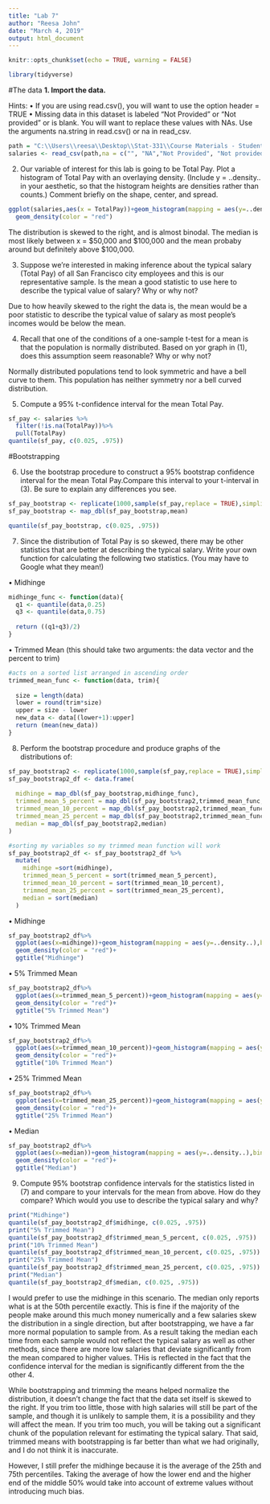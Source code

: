 ```yaml
---
title: "Lab 7"
author: "Reesa John"
date: "March 4, 2019"
output: html_document
---
```

```r
knitr::opts_chunk$set(echo = TRUE, warning = FALSE)
```


```r
library(tidyverse)
```

#The data
**1. Import the data. **

Hints:
• If you are using read.csv(), you will want to use the option header = TRUE
• Missing data in this dataset is labeled "Not Provided" or "Not provided" or is blank. You will want to replace these values   with NAs. Use the arguments na.string in read.csv() or na in read_csv.

```r
path = "C:\\Users\\reesa\\Desktop\\Stat-331\\Course Materials - Student\\Salaries.csv"
salaries <- read_csv(path,na = c("", "NA","Not Provided", "Not provided"))
```

2. Our variable of interest for this lab is going to be Total Pay. Plot a histogram of Total Pay with an overlaying density. (Include y = ..density.. in your aesthetic, so that the histogram heights are densities rather than counts.) Comment briefly on the shape, center, and spread.

```r
ggplot(salaries,aes(x = TotalPay))+geom_histogram(mapping = aes(y=..density..), binwidth = 10000)+
  geom_density(color = "red")
```

The distribution is skewed to the right, and is almost binodal. The median is most likely between x = $50,000 and $100,000 and the mean probaby around but definitely above $100,000.

3. Suppose we’re interested in making inference about the typical salary (Total Pay) of all San Francisco city employees and this is our representative sample. Is the mean a good statistic to use here to describe the typical value of salary? Why or why not?

Due to how heavily skewed to the right the data is, the mean would be a poor statistic to describe the typical value of salary as most people's incomes would be below the mean. 

4. Recall that one of the conditions of a one-sample t-test for a mean is that the population is normally distributed. Based on yor graph in (1), does this assumption seem reasonable? Why or why not?

Normally distributed populations tend to look symmetric and have a bell curve to them. This population has neither symmetry nor a bell curved distribution.

5. Compute a 95% t-confidence interval for the mean Total Pay.

```r
sf_pay <- salaries %>%
  filter(!is.na(TotalPay))%>%
  pull(TotalPay)
quantile(sf_pay, c(0.025, .975))
```

#Bootstrapping

6. Use the bootstrap procedure to construct a 95% bootstrap confidence interval for the mean Total Pay.Compare this interval to your t-interval in (3). Be sure to explain any differences you see.

```r
sf_pay_bootstrap <- replicate(1000,sample(sf_pay,replace = TRUE),simplify = FALSE)
sf_pay_bootstrap <- map_dbl(sf_pay_bootstrap,mean)

quantile(sf_pay_bootstrap, c(0.025, .975))
```

7. Since the distribution of Total Pay is so skewed, there may be other statistics that are better at
describing the typical salary. Write your own function for calculating the following two statistics. (You may have to Google what they mean!)

• Midhinge

```r
midhinge_func <- function(data){
  q1 <- quantile(data,0.25)
  q3 <- quantile(data,0.75)
  
  return ((q1+q3)/2)
}
```

• Trimmed Mean (this should take two arguments: the data vector and the percent to trim)

```r
#acts on a sorted list arranged in ascending order
trimmed_mean_func <- function(data, trim){
  
  size = length(data)
  lower = round(trim*size)
  upper = size - lower
  new_data <- data[(lower+1):upper]
  return (mean(new_data))
}

```


8. Perform the bootstrap procedure and produce graphs of the distributions of:

```r
sf_pay_bootstrap2 <- replicate(1000,sample(sf_pay,replace = TRUE),simplify = FALSE)
sf_pay_bootstrap2_df <- data.frame(
  
  midhinge = map_dbl(sf_pay_bootstrap,midhinge_func),
  trimmed_mean_5_percent = map_dbl(sf_pay_bootstrap2,trimmed_mean_func,trim = 0.05),
  trimmed_mean_10_percent = map_dbl(sf_pay_bootstrap2,trimmed_mean_func,trim = 0.10),
  trimmed_mean_25_percent = map_dbl(sf_pay_bootstrap2,trimmed_mean_func,trim = 0.25),
  median = map_dbl(sf_pay_bootstrap2,median)
)

#sorting my variables so my trimmed mean function will work
sf_pay_bootstrap2_df <- sf_pay_bootstrap2_df %>%
  mutate(
    midhinge =sort(midhinge),
    trimmed_mean_5_percent = sort(trimmed_mean_5_percent),
    trimmed_mean_10_percent = sort(trimmed_mean_10_percent),
    trimmed_mean_25_percent = sort(trimmed_mean_25_percent),
    median = sort(median)
  )
```

• Midhinge

```r
sf_pay_bootstrap2_df%>%
  ggplot(aes(x=midhinge))+geom_histogram(mapping = aes(y=..density..),binwidth = 50)+
  geom_density(color = "red")+
  ggtitle("Midhinge")
```

• 5% Trimmed Mean

```r
sf_pay_bootstrap2_df%>%
  ggplot(aes(x=trimmed_mean_5_percent))+geom_histogram(mapping = aes(y=..density..),binwidth = 50)+
  geom_density(color = "red")+
  ggtitle("5% Trimmed Mean")
```

• 10% Trimmed Mean

```r
sf_pay_bootstrap2_df%>%
  ggplot(aes(x=trimmed_mean_10_percent))+geom_histogram(mapping = aes(y=..density..),binwidth = 50)+
  geom_density(color = "red")+
  ggtitle("10% Trimmed Mean")
```

• 25% Trimmed Mean

```r
sf_pay_bootstrap2_df%>%
  ggplot(aes(x=trimmed_mean_25_percent))+geom_histogram(mapping = aes(y=..density..),binwidth = 50)+
  geom_density(color = "red")+
  ggtitle("25% Trimmed Mean")
```

• Median

```r
sf_pay_bootstrap2_df%>%
  ggplot(aes(x=median))+geom_histogram(mapping = aes(y=..density..),binwidth = 50)+
  geom_density(color = "red")+
  ggtitle("Median")
```

9. Compute 95% bootstrap confidence intervals for the statistics listed in (7) and compare to your intervals for the mean from above. How do they compare? Which would you use to describe the typical salary and why?

```r
print("Midhinge")
quantile(sf_pay_bootstrap2_df$midhinge, c(0.025, .975))
print("5% Trimmed Mean")
quantile(sf_pay_bootstrap2_df$trimmed_mean_5_percent, c(0.025, .975))
print("10% Trimmed Mean")
quantile(sf_pay_bootstrap2_df$trimmed_mean_10_percent, c(0.025, .975))
print("25% Trimmed Mean")
quantile(sf_pay_bootstrap2_df$trimmed_mean_25_percent, c(0.025, .975))
print("Median")
quantile(sf_pay_bootstrap2_df$median, c(0.025, .975))
```

I would prefer to use the midhinge in this scenario. The median only reports what is at the 50th percentile exactly. This is fine if the majority of the people make around this much money numerically and a few salaries skew the distribution in a single direction, but after bootstrapping, we have a far more normal population to sample from. As a result taking the median each time from each sample would not reflect the typical salary as well as other methods, since there are more low salaries that deviate significantly from the mean compared to higher values. THis is reflected in the fact that the confidence interval for the median is significantly different from the the other 4.

While bootstrapping and trimming the means helped normalize the distribution, it doesn't change the fact that the data set itself is skewed to the right. If you trim too little, those with high salaries will still be part of the sample, and though it is unlikely to sample them, it is a possibility and they will affect the mean. If you trim too much, you will be taking out a significant chunk of the population relevant for estimating the typical salary. That said, trimmed means with bootstrapping is far better than what we had originally, and I do not think it is inaccurate.

However, I still prefer the midhinge because it is the average of the 25th and 75th percentiles. Taking the average of how the lower end and the higher end of the middle 50% would take into account of extreme values without introducing much bias. 


